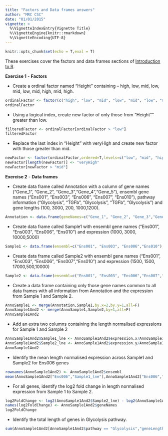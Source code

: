 ```yaml
---
title: "Factors and Data frames answers"
author: "MRC CSC"
date: "01/01/2015"
vignette: >
  %\VignetteIndexEntry{Vignette Title}
  %\VignetteEngine{knitr::rmarkdown}
  %\VignetteEncoding{UTF-8}
---
```


```r
knitr::opts_chunk$set(echo = T,eval = T)
```


These exercises cover the factors and data frames sections of [Introduction to R]("introToR_Day1.html").

**Exercise 1** - **Factors**


- Create a ordinal factor named "Height" containing -- high, low, mid, low, mid, low, mid, high, mid, high.
```r
ordinalFactor <- factor(c("high", "low", "mid", "low", "mid", "low", "mid", "high", "mid", "high"),ordered=T,levels=c("low", "mid", "high"))
ordinalFactor
```

- Using a logical index, create new factor of only those from "Height"" greater than low.
```r
filteredFactor <- ordinalFactor[ordinalFactor > "low"]
filteredFactor
```
- Replace the last index in "Height" with veryHigh and create new factor with those greater than mid.
```r
newFactor <- factor(ordinalFactor,ordered=T,levels=c("low", "mid", "high","veryHigh"))
newFactor[length(newFactor)] <- "veryHigh"
newFactor[newFactor > "mid"]
```

**Exercise 2** - **Data frames**

- Create data frame called Annotation with a column of gene names ("Gene_1", "Gene_2", "Gene_3","Gene_4","Gene_5"),  ensembl gene names ("Ens001", "Ens003", "Ens006", "Ens007", "Ens010"),  pathway information ("Glycolysis", "TGFb", "Glycolysis", "TGFb", "Glycolysis") and  gene lengths (100, 3000, 200, 1000,1200).
```r
Annotation <- data.frame(geneNames=c("Gene_1", "Gene_2", "Gene_3","Gene_4","Gene_5"), ensembl=c("Ens001", "Ens003", "Ens006", "Ens007", "Ens010"),pathway=c("Glycolysis", "TGFb", "Glycolysis", "TGFb", "Glycolysis"),geneLengths=c(100, 3000, 200, 1000,1200))
```

- Create data frame called Sample1 with ensembl gene names ("Ens001", "Ens003", "Ens006", "Ens010") and expression  (1000, 3000, 10000,5000)
```r
Sample1 <- data.frame(ensembl=c("Ens001", "Ens003", "Ens006","Ens010"),expression=c(1000, 3000, 10000,5000))
```


- Create data frame called Sample2 with ensembl gene names ("Ens001", "Ens003", "Ens006", "Ens007","Ens010") and expression  (1500, 1500, 17000,500,10000)
```r
Sample2 <- data.frame(ensembl=c("Ens001", "Ens003", "Ens006","Ens007","Ens010"),expression=c(1500, 1500, 17000,500,10000))
```

- Create a data frame containing only those gene names common to all data frames with all information from Annotation and the expression from Sample 1 and Sample 2.
```r
AnnoSample1 <- merge(Annotation,Sample1,by.x=2,by.y=1,all=F) 
AnnoSample1And2 <- merge(AnnoSample1,Sample2,by=1,all=F) 
AnnoSample1And2
```

- Add an extra two columns containing the length normalised expressions for Sample 1 and Sample 2
```r
AnnoSample1And2$Sample1_lne <- AnnoSample1And2$expression.x/AnnoSample1And2$geneLengths
AnnoSample1And2$Sample2_lne <- AnnoSample1And2$expression.y/AnnoSample1And2$geneLengths
AnnoSample1And2
```

- Identify the mean length normalised expression across Sample1 and Sample2 for Ens006 genes

```r
rownames(AnnoSample1And2) <- AnnoSample1And2$ensembl
mean(AnnoSample1And2["Ens006","Sample1_lne"],AnnoSample1And2["Ens006","Sample2_lne"])
```

- For all genes, identify the log2 fold change in length normalised expression from Sample 1 to Sample 2.

```r
log2FoldChange <- log2(AnnoSample1And2$Sample2_lne) - log2(AnnoSample1And2$Sample1_lne)
names(log2FoldChange) <- AnnoSample1And2$geneNames
log2FoldChange
```

- Identify the total length of genes in Glycolysis pathway.

```r
sum(AnnoSample1And2[AnnoSample1And2$pathway == "Glycolysis","geneLengths"])
```
